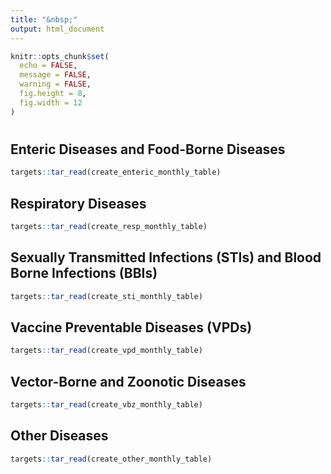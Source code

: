 ```yaml
---
title: "&nbsp;"
output: html_document
---
```


```r
knitr::opts_chunk$set(
  echo = FALSE,
  message = FALSE,
  warning = FALSE,
  fig.height = 8,
  fig.width = 12
)
```

# {.tabset .tabset-fade .tabset-pills}

## Enteric Diseases and Food-Borne Diseases

```r
targets::tar_read(create_enteric_monthly_table)
```

## Respiratory Diseases

```r
targets::tar_read(create_resp_monthly_table)
```

## Sexually Transmitted Infections (STIs) and Blood Borne Infections (BBIs)

```r
targets::tar_read(create_sti_monthly_table)
```

## Vaccine Preventable Diseases (VPDs)

```r
targets::tar_read(create_vpd_monthly_table)
```

## Vector-Borne and Zoonotic Diseases

```r
targets::tar_read(create_vbz_monthly_table)
```

## Other Diseases

```r
targets::tar_read(create_other_monthly_table)
```
